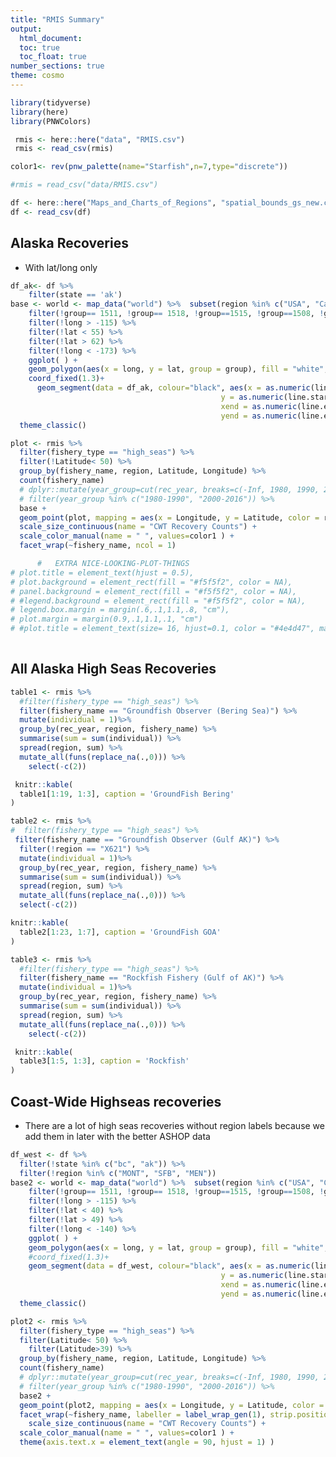 ```yaml
---
title: "RMIS Summary"
output: 
  html_document:
  toc: true
  toc_float: true
number_sections: true
theme: cosmo
---
```


```r
library(tidyverse)
library(here)
library(PNWColors)

 rmis <- here::here("data", "RMIS.csv")
 rmis <- read_csv(rmis) 

color1<- rev(pnw_palette(name="Starfish",n=7,type="discrete"))

#rmis = read_csv("data/RMIS.csv")

df <- here::here("Maps_and_Charts_of_Regions", "spatial_bounds_gs_new.csv")
df <- read_csv(df) 
```

## Alaska Recoveries 
- With lat/long only

```r
df_ak<- df %>%
    filter(state == 'ak')
base <- world <- map_data("world") %>%  subset(region %in% c("USA", "Canada")) %>%
    filter(!group== 1511, !group== 1518, !group==1515, !group==1508, !group==1502, !group==1509) %>%
    filter(!long > -115) %>%
    filter(!lat < 55) %>%
    filter(!lat > 62) %>%
    filter(!long < -173) %>% 
    ggplot( ) +
    geom_polygon(aes(x = long, y = lat, group = group), fill = "white", color = "black") +
    coord_fixed(1.3)+
      geom_segment(data = df_ak, colour="black", aes(x = as.numeric(line.start.lon), 
                                               y = as.numeric(line.start.lat), 
                                               xend = as.numeric(line.end.lon), 
                                               yend = as.numeric(line.end.lat))) +
  theme_classic()

plot <- rmis %>% 
  filter(fishery_type == "high_seas") %>%
  filter(!Latitude< 50) %>%
  group_by(fishery_name, region, Latitude, Longitude) %>%
  count(fishery_name)
  # dplyr::mutate(year_group=cut(rec_year, breaks=c(-Inf, 1980, 1990, 2000, Inf), labels=c("1973-1980","1980-1990", "1990-2000", "2000-2016"))) %>%
  # filter(year_group %in% c("1980-1990", "2000-2016")) %>%
  base +  
  geom_point(plot, mapping = aes(x = Longitude, y = Latitude, color = region, size = n),  alpha=0.5) +
  scale_size_continuous(name = "CWT Recovery Counts") + 
  scale_color_manual(name = " ", values=color1 ) +
  facet_wrap(~fishery_name, ncol = 1) 

      #   EXTRA NICE-LOOKING-PLOT-THINGS   
# plot.title = element_text(hjust = 0.5),
# plot.background = element_rect(fill = "#f5f5f2", color = NA), 
# panel.background = element_rect(fill = "#f5f5f2", color = NA), 
# #legend.background = element_rect(fill = "#f5f5f2", color = NA), 
# legend.box.margin = margin(.6,.1,1.1,.8, "cm"),
# plot.margin = margin(0.9,.1,1.1,.1, "cm")
# #plot.title = element_text(size= 16, hjust=0.1, color = "#4e4d47", margin = margin(b = -0.1, t = 0.4, l = 2, unit = "cm"))
  
```

## All Alaska High Seas Recoveries 

```r
table1 <- rmis %>%
  #filter(fishery_type == "high_seas") %>%
  filter(fishery_name == "Groundfish Observer (Bering Sea)") %>%
  mutate(individual = 1)%>%
  group_by(rec_year, region, fishery_name) %>%
  summarise(sum = sum(individual)) %>%
  spread(region, sum) %>%
  mutate_all(funs(replace_na(.,0))) %>%
    select(-c(2))

 knitr::kable(
  table1[1:19, 1:3], caption = 'GroundFish Bering'
) 
```


```r

table2 <- rmis %>%
#  filter(fishery_type == "high_seas") %>%
 filter(fishery_name == "Groundfish Observer (Gulf AK)") %>%
  filter(!region == "X621") %>%
  mutate(individual = 1)%>%
  group_by(rec_year, region, fishery_name) %>%
  summarise(sum = sum(individual)) %>%
  spread(region, sum) %>%
  mutate_all(funs(replace_na(.,0))) %>%
  select(-c(2))

knitr::kable(
  table2[1:23, 1:7], caption = 'GroundFish GOA'
) 
```


```r
table3 <- rmis %>%
  #filter(fishery_type == "high_seas") %>%
  filter(fishery_name == "Rockfish Fishery (Gulf of AK)") %>%
  mutate(individual = 1)%>%
  group_by(rec_year, region, fishery_name) %>%
  summarise(sum = sum(individual)) %>%
  spread(region, sum) %>%
  mutate_all(funs(replace_na(.,0))) %>%
    select(-c(2))

 knitr::kable(
  table3[1:5, 1:3], caption = 'Rockfish'
) 
```


## Coast-Wide Highseas recoveries 
- There are a lot of high seas recoveries without region labels because we add them in later with the better ASHOP data

```r
df_west <- df %>%
  filter(!state %in% c("bc", "ak")) %>%
  filter(!region %in% c("MONT", "SFB", "MEN"))
base2 <- world <- map_data("world") %>%  subset(region %in% c("USA", "Canada")) %>%
    filter(!group== 1511, !group== 1518, !group==1515, !group==1508, !group==1502, !group==1509) %>%
    filter(!long > -115) %>%
    filter(!lat < 40) %>%
    filter(!lat > 49) %>%
    filter(!long < -140) %>% 
    ggplot( ) +
    geom_polygon(aes(x = long, y = lat, group = group), fill = "white", color = "black") +
    #coord_fixed(1.3)+
    geom_segment(data = df_west, colour="black", aes(x = as.numeric(line.start.lon), 
                                               y = as.numeric(line.start.lat), 
                                               xend = as.numeric(line.end.lon), 
                                               yend = as.numeric(line.end.lat))) +
  theme_classic()

plot2 <- rmis %>% 
  filter(fishery_type == "high_seas") %>%
  filter(Latitude< 50) %>%
    filter(Latitude>39) %>%
  group_by(fishery_name, region, Latitude, Longitude) %>%
  count(fishery_name)
  # dplyr::mutate(year_group=cut(rec_year, breaks=c(-Inf, 1980, 1990, 2000, Inf), labels=c("1973-1980","1980-1990", "1990-2000", "2000-2016"))) %>%
  # filter(year_group %in% c("1980-1990", "2000-2016")) %>%
  base2 +  
  geom_point(plot2, mapping = aes(x = Longitude, y = Latitude, color = region, size = n), alpha = 0.9) +
  facet_wrap(~fishery_name, labeller = label_wrap_gen(1), strip.position = "top", scales = "free") +
    scale_size_continuous(name = "CWT Recovery Counts") + 
  scale_color_manual(name = " ", values=color1 ) +
  theme(axis.text.x = element_text(angle = 90, hjust = 1) )

```

